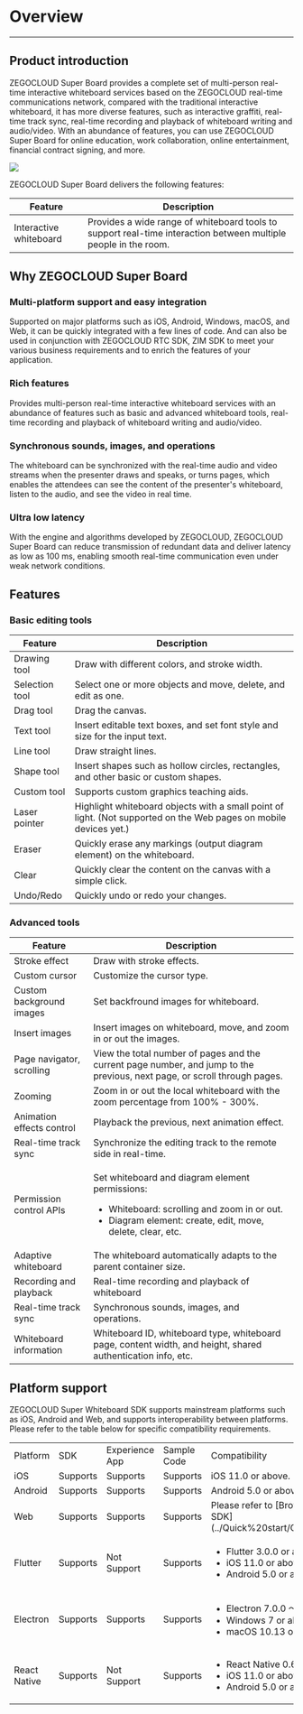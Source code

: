 # Overview 

---

## Product introduction

ZEGOCLOUD Super Board provides a complete set of multi-person real-time interactive whiteboard services based on the ZEGOCLOUD real-time communications network, compared with the traditional interactive whiteboard, it has more diverse features, such as interactive graffiti, real-time track sync, real-time recording and playback of whiteboard writing and audio/video. With an abundance of features, you can use ZEGOCLOUD Super Board for online education, work collaboration, online entertainment, financial contract signing, and more. 

<Frame width="512" height="auto" caption="">
  <img src="https://storage.zego.im/sdk-doc/Pics/superboard/board2.jpg" />
</Frame>

ZEGOCLOUD Super Board delivers the following features:

| Feature | Description  | 
|-------- |-------|
| Interactive whiteboard  | Provides a wide range of whiteboard tools to support real-time interaction between multiple people in the room. |

## Why ZEGOCLOUD Super Board

### Multi-platform support and easy integration

Supported on major platforms such as iOS, Android, Windows, macOS, and Web, it can be quickly integrated with a few lines of code. And can also be used in conjunction with ZEGOCLOUD RTC SDK, ZIM SDK to meet your various business requirements and to enrich the features of your application.

### Rich features

Provides multi-person real-time interactive whiteboard services with an abundance of features such as basic and advanced whiteboard tools, real-time recording and playback of whiteboard writing and audio/video.

### Synchronous sounds, images, and operations

The whiteboard can be synchronized with the real-time audio and video streams when the presenter draws and speaks, or turns pages, which enables the attendees can see the content of the presenter's whiteboard, listen to the audio, and see the video in real time.


### Ultra low latency

With the engine and algorithms developed by ZEGOCLOUD, ZEGOCLOUD Super Board can reduce transmission of redundant data and deliver latency as low as 100 ms, enabling smooth real-time communication even under weak network conditions.

## Features

### Basic editing tools
| Feature | Description  | 
|-------- |---------|
| Drawing tool | Draw with different colors, and stroke width.  | 
| Selection tool| Select one or more objects and move, delete, and edit as one.  | 
| Drag tool | Drag the canvas. | 
| Text tool | Insert editable text boxes, and set font style and size for the input text. | 
| Line tool | Draw straight lines. | 
| Shape tool | Insert shapes such as hollow circles, rectangles, and other basic or custom shapes.  | 
| Custom tool |  Supports custom graphics teaching aids. |
| Laser pointer | Highlight whiteboard objects with a small point of light. (Not supported on the Web pages on mobile devices yet.) | 
| Eraser| Quickly erase any markings (output diagram element) on the whiteboard. | 
| Clear | Quickly clear the content on the canvas with a simple click.  | 
| Undo/Redo | Quickly undo or redo your changes. |


### Advanced tools

| Feature | Description  | 
|-------- |-------|
| Stroke effect  | Draw with stroke effects. |
| Custom cursor | Customize the cursor type. |
| Custom background images | Set backfround images for whiteboard.  |
| Insert images | Insert images on whiteboard, move, and zoom in or out the images. |
| Page navigator, scrolling | View the total number of pages and the current page number, and jump to the previous, next page, or scroll through pages. | 
| Zooming  | Zoom in or out the local whiteboard with the zoom percentage from 100% - 300%. | 
| Animation effects control | Playback the previous, next animation effect. | 
| Real-time track sync | Synchronize the editing track to the remote side in real-time. |
| Permission control APIs | <p>Set whiteboard and diagram element permissions: </p><ul><li>Whiteboard: scrolling and zoom in or out.</li><li> Diagram element: create, edit, move, delete, clear, etc.</li></ul>|
| Adaptive whiteboard  | The whiteboard automatically adapts to the parent container size.|
| Recording and playback| Real-time recording and playback of whiteboard|
| Real-time track sync | Synchronous sounds, images, and operations. | 
| Whiteboard information | Whiteboard ID, whiteboard type, whiteboard page, content width, and height, shared authentication info, etc. | 

## Platform support

ZEGOCLOUD Super Whiteboard SDK supports mainstream platforms such as iOS, Android and Web, and supports interoperability between platforms. Please refer to the table below for specific compatibility requirements.

<table>
  
<tbody><tr>
<td>Platform</td>
<td>SDK</td>
<td>Experience App</td>
<td>Sample Code</td>
<td>Compatibility</td>
</tr>
<tr>
<td>iOS</td>
<td>Supports</td>
<td>Supports</td>
<td>Supports</td>
<td>iOS 11.0 or above.</td>
</tr>
<tr>
<td>Android</td>
<td>Supports</td>
<td>Supports</td>
<td>Supports</td>
<td>Android 5.0 or above.</td>
</tr>
<tr>
<td>Web</td>
<td>Supports</td>
<td>Supports</td>
<td>Supports</td>
<td>Please refer to [Browser versions supported by the SDK](../Quick%20start/Create%20white%20board.mdx).</td>
</tr>
<tr>
<td>Flutter</td>
<td>Supports</td>
<td>Not Support</td>
<td>Supports</td>
<td><ul><li>Flutter 3.0.0 or above</li><li>iOS 11.0 or above</li><li>Android 5.0 or above</li></ul></td>
</tr>
<tr>
<td>Electron</td>
<td>Supports</td>
<td>Supports</td>
<td>Supports</td>
<td><ul><li>Electron 7.0.0 ～ 23.0.0 </li><li>Windows 7 or above</li><li>macOS 10.13 or above.</li></ul></td>
</tr>
<tr>
<td>React Native</td>
<td>Supports</td>
<td>Not Support</td>
<td>Supports</td>
<td><ul><li>React Native 0.60.0 or above</li><li>iOS 11.0 or above</li><li>Android 5.0 or above</li></ul></td>
</tr>
</tbody></table>
